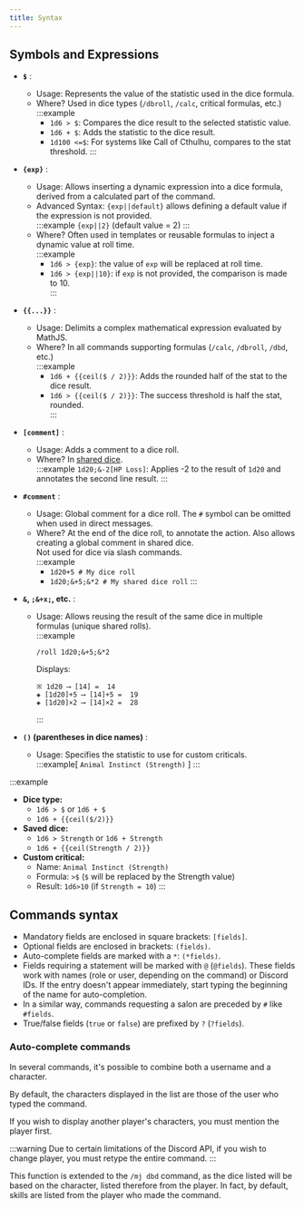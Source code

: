 ```yaml
---
title: Syntax
---
```

## Symbols and Expressions

- **`$`** : 
  - <CL>Usage</CL>: Represents the value of the statistic used in the dice formula.  
  - <CL>Where?</CL> Used in dice types (`/dbroll`, `/calc`, critical formulas, etc.)  
    :::example  
      - `1d6 > $`: Compares the dice result to the selected statistic value.  
      - `1d6 + $`: Adds the statistic to the dice result.  
      - `1d100 <=$`: For systems like Call of Cthulhu, compares to the stat threshold.
    :::

- **`{exp}`** :
  - <CL>Usage:</CL> Allows inserting a dynamic expression into a dice formula, derived from a calculated part of the command.  
  - <CL>Advanced Syntax:</CL> `{exp||default}` allows defining a default value if the expression is not provided.  
    :::example `{exp||2}` (default value = 2)
    :::  
  - <CL>Where?</CL> Often used in templates or reusable formulas to inject a dynamic value at roll time.  
    :::example
      - `1d6 > {exp}`: the value of `exp` will be replaced at roll time.  
      - `1d6 > {exp||10}`: if `exp` is not provided, the comparison is made to 10.  
    :::

- **`{{...}}`** :
  - <CL>Usage:</CL> Delimits a complex mathematical expression evaluated by MathJS.  
  - <CL>Where?</CL> In all commands supporting formulas (`/calc`, `/dbroll`, `/dbd`, etc.)  
    :::example  
      - `1d6 + {{ceil($ / 2)}}`: Adds the rounded half of the stat to the dice result.  
      - `1d6 > {{ceil($ / 2)}}`: The success threshold is half the stat, rounded.  
    :::

- **`[comment]`** : 
  - <CL>Usage:</CL> Adds a comment to a dice roll.  
  - <CL>Where?</CL> In [shared dice](./expression.mdx#shared-unique-rolls-reusing-results).  
    :::example `1d20;&-2[HP Loss]`: Applies -2 to the result of `1d20` and annotates the  second line result.
    :::

- **`#comment`** : 
  - <CL>Usage:</CL> Global comment for a dice roll. The `#` symbol can be omitted when used in direct messages.  
  - <CL>Where?</CL> At the end of the dice roll, to annotate the action. Also allows creating a global comment in shared dice.  
    Not used for dice via slash commands.  
    :::example
    - `1d20+5 # My dice roll`
    - `1d20;&+5;&*2 # My shared dice roll`
    :::

- **`&`, `;&+x;`, etc.** :
  - <CL>Usage:</CL> Allows reusing the result of the same dice in multiple formulas (unique shared rolls).  
    :::example
    ```
    /roll 1d20;&+5;&*2
    ```
    Displays:  
    ```
    ※ 1d20 ⟶ [14] =  14 
    ◈ [1d20]+5 ⟶ [14]+5 =  19 
    ◈ [1d20]×2 ⟶ [14]×2 =  28 
    ```
    :::

- **`()` (parentheses in dice names)** :
  - <CL>Usage:</CL> Specifies the statistic to use for custom criticals.  
    :::example[ `Animal Instinct (Strength)` ]
    :::

:::example
- **Dice type:**  
  - `1d6 > $` or `1d6 + $`  
  - `1d6 + {{ceil($/2)}}`
- **Saved dice:**  
  - `1d6 > Strength` or `1d6 + Strength`  
  - `1d6 + {{ceil(Strength / 2)}}`
- **Custom critical:**  
  - Name: `Animal Instinct (Strength)`  
  - Formula: `>$` (`$` will be replaced by the Strength value)  
  - Result: `1d6>10` (if `Strength = 10`)
:::

## Commands syntax

- Mandatory fields are enclosed in square brackets: `[fields]`.
- Optional fields are enclosed in brackets: `(fields)`.
- Auto-complete fields are marked with a `*`: `(*fields)`.
- Fields requiring a statement will be marked with `@` (`@fields`). These fields work with names (role or user, depending on the command) or Discord IDs. If the entry doesn't appear immediately, start typing the beginning of the name for auto-completion.
- In a similar way, commands requesting a salon are preceded by `#` like `#fields`.
- True/false fields (`true` or `false`) are prefixed by `?` (`?fields`).

### Auto-complete commands

In several commands, it's possible to combine both a username and a character.

By default, the characters displayed in the list are those of the user who typed the command.

If you wish to display another player's characters, you must mention the player first.

:::warning
Due to certain limitations of the Discord API, if you wish to change player, you must retype the entire command.
:::

This function is extended to the `/mj dbd` command, as the dice listed will be based on the character, listed therefore from the player. In fact, by default, skills are listed from the player who made the command.